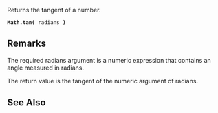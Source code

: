 Returns the tangent of a number.

 '''Math.tan(''' radians ''') '''
==Remarks==
The required radians argument is a numeric expression that contains an angle measured in radians.

The return value is the tangent of the numeric argument of radians.


==See Also==

              

              

              

              

              

              
